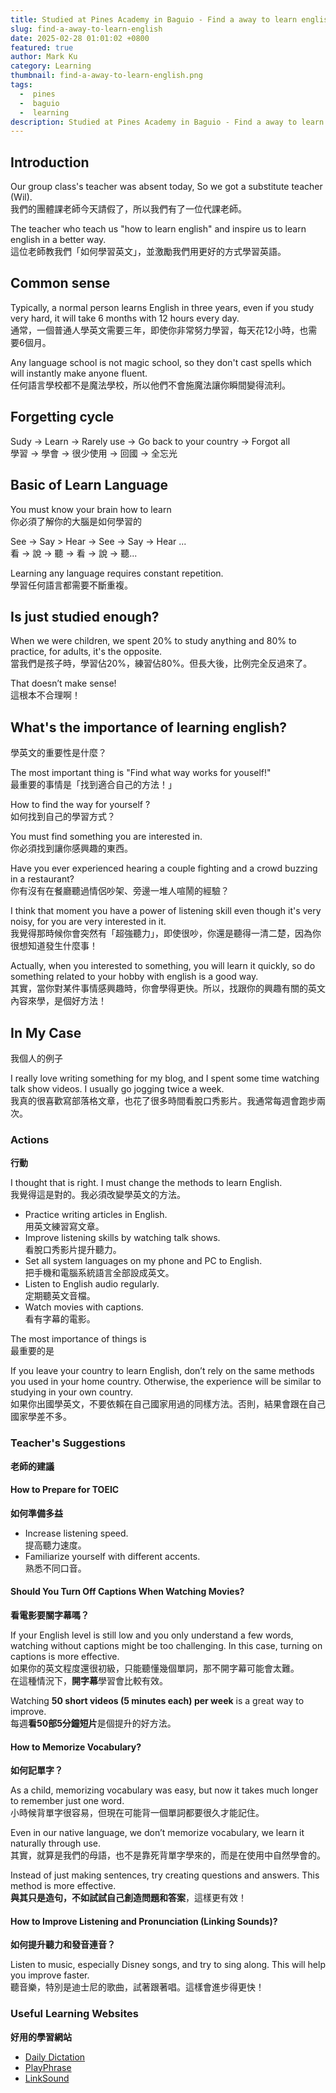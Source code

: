 ```yaml
---
title: Studied at Pines Academy in Baguio - Find a away to learn english 3/10 weeks  
slug: find-a-away-to-learn-english
date: 2025-02-28 01:01:02 +0800
featured: true
author: Mark Ku
category: Learning
thumbnail: find-a-away-to-learn-english.png
tags:
  -  pines
  -  baguio
  -  learning
description: Studied at Pines Academy in Baguio - Find a away to learn english 3/10 weeks 
---
```


## Introduction  
Our group class's teacher was absent today, So we got a substitute teacher (Wil).  
我們的團體課老師今天請假了，所以我們有了一位代課老師。  

The teacher who teach us "how to learn english" and inspire us to learn english in a better way.  
這位老師教我們「如何學習英文」，並激勵我們用更好的方式學習英語。  

## Common sense  
Typically, a normal person learns English in three years, even if you study very hard, it will take 6 months with 12 hours every day.  
通常，一個普通人學英文需要三年，即使你非常努力學習，每天花12小時，也需要6個月。  

Any language school is not magic school, so they don't cast spells which will instantly make anyone fluent.  
任何語言學校都不是魔法學校，所以他們不會施魔法讓你瞬間變得流利。  

## Forgetting cycle  
Sudy -> Learn -> Rarely use -> Go back to your country -> Forgot all  
學習 -> 學會 -> 很少使用 -> 回國 -> 全忘光  

## Basic of Learn Language  
You must know your brain how to learn  
你必須了解你的大腦是如何學習的  

See -> Say > Hear -> See -> Say -> Hear ...  
看 -> 說 -> 聽 -> 看 -> 說 -> 聽...  

Learning any language requires constant repetition.  
學習任何語言都需要不斷重複。  

## Is just studied enough?  
When we were children, we spent 20% to study anything and 80% to practice, for adults, it's the opposite.  
當我們是孩子時，學習佔20%，練習佔80%。但長大後，比例完全反過來了。  

That doesn’t make sense!  
這根本不合理啊！  

## What's the importance of learning english?  
學英文的重要性是什麼？  

The most important thing is "Find what way works for youself!"  
最重要的事情是「找到適合自己的方法！」  

How to find the way for yourself ?  
如何找到自己的學習方式？  

You must find something you are interested in.  
你必須找到讓你感興趣的東西。  

Have you ever experienced hearing a couple fighting and a crowd buzzing in a restaurant?  
你有沒有在餐廳聽過情侶吵架、旁邊一堆人喧鬧的經驗？  

I think that moment you have a power of listening skill even though it's very noisy, for you are very interested in it.  
我覺得那時候你會突然有「超強聽力」，即使很吵，你還是聽得一清二楚，因為你很想知道發生什麼事！  

Actually, when you interested to something, you will learn it quickly, so do something related to your hobby with english is a good way.  
其實，當你對某件事情感興趣時，你會學得更快。所以，找跟你的興趣有關的英文內容來學，是個好方法！  

## In My Case  
我個人的例子  

I really love writing something for my blog, and I spent some time watching talk show videos. I usually go jogging twice a week.  
我真的很喜歡寫部落格文章，也花了很多時間看脫口秀影片。我通常每週會跑步兩次。  

### **Actions**  
**行動**  

I thought that is right. I must change the methods to learn English.  
我覺得這是對的。我必須改變學英文的方法。  

- Practice writing articles in English.  
  用英文練習寫文章。  
- Improve listening skills by watching talk shows.  
  看脫口秀影片提升聽力。  
- Set all system languages on my phone and PC to English.  
  把手機和電腦系統語言全部設成英文。  
- Listen to English audio regularly.  
  定期聽英文音檔。  
- Watch movies with captions.  
  看有字幕的電影。  

The most importance of things is  
最重要的是  

If you leave your country to learn English, don’t rely on the same methods you used in your home country. Otherwise, the experience will be similar to studying in your own country.  
如果你出國學英文，不要依賴在自己國家用過的同樣方法。否則，結果會跟在自己國家學差不多。  

### **Teacher's Suggestions**  
**老師的建議**  

#### **How to Prepare for TOEIC**  
**如何準備多益**  

- Increase listening speed.  
  提高聽力速度。  
- Familiarize yourself with different accents.  
  熟悉不同口音。  

#### **Should You Turn Off Captions When Watching Movies?**  
**看電影要關字幕嗎？**  

If your English level is still low and you only understand a few words, watching without captions might be too challenging. In this case, turning on captions is more effective.  
如果你的英文程度還很初級，只能聽懂幾個單詞，那不開字幕可能會太難。  
在這種情況下，**開字幕**學習會比較有效。  

Watching **50 short videos (5 minutes each) per week** is a great way to improve.  
每週**看50部5分鐘短片**是個提升的好方法。  

#### **How to Memorize Vocabulary?**  
**如何記單字？**  

As a child, memorizing vocabulary was easy, but now it takes much longer to remember just one word.  
小時候背單字很容易，但現在可能背一個單詞都要很久才能記住。  

Even in our native language, we don’t memorize vocabulary, we learn it naturally through use.  
其實，就算是我們的母語，也不是靠死背單字學來的，而是在使用中自然學會的。  

Instead of just making sentences, try creating questions and answers. This method is more effective.  
**與其只是造句，不如試試自己創造問題和答案**，這樣更有效！  

#### **How to Improve Listening and Pronunciation (Linking Sounds)?**  
**如何提升聽力和發音連音？**  

Listen to music, especially Disney songs, and try to sing along. This will help you improve faster.  
聽音樂，特別是迪士尼的歌曲，試著跟著唱。這樣會進步得更快！  

### **Useful Learning Websites**  
**好用的學習網站**  

- [Daily Dictation](https://dailydictation.com/#google_vignette)  
- [PlayPhrase](https://www.playphrase.me/#/search?language=en)  
- [LinkSound](https://www.evaeaston.com/linking-1/)